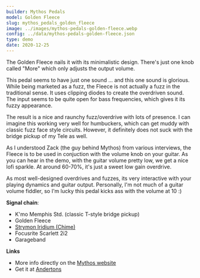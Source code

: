 ```yaml
---
builder: Mythos Pedals
model: Golden Fleece
slug: mythos_pedals_golden_fleece
image: ../images/mythos-pedals-golden-fleece.webp
config: ../data/mythos-pedals-golden-fleece.json
type: demo
date: 2020-12-25
---
```


The Golden Fleece nails it with its minimalistic design. There's just one knob called "More" which only adjusts the output volume.

This pedal seems to have just one sound ... and this one sound is glorious. While being marketed as a fuzz, the Fleece is not actually a fuzz in the traditional sense. It uses clipping diodes to create the overdriven sound. The input seems to be quite open for bass frequencies, which gives it its fuzzy appearance.

The result is a nice and raunchy fuzz/overdrive with lots of presence. I can imagine this working very well for humbuckers, which can get muddy with classic fuzz face style circuits. However, it definitely does not suck with the bridge pickup of my Tele as well.

As I understood Zack (the guy behind Mythos) from various interviews, the Fleece is to be used in conjuction with the volume knob on your guitar. As you can hear in the demo, with the guitar volume pretty low, we get a nice lofi sparkle. At around 60-70%, it's just a sweet low gain overdrive.

As most well-designed overdrives and fuzzes, its very interactive with your playing dynamics and guitar output. Personally, I'm not much of a guitar volume fiddler, so I'm lucky this pedal kicks ass with the volume at 10 :)

**Signal chain**:

- K'mo Memphis Std. (classic T-style bridge pickup)
- Golden Fleece
- [Strymon Iridium (Chime)](/demos/strymon-iridium)
- Focusrite Scarlett 2i2
- Garageband

**Links**

- More info directly on the [Mythos website](https://mythospedals.com/golden-fleece)
- Get it at [Andertons](https://www.andertons.co.uk/mythos-golden-fleece-overdrive-fuzz-pedal-goldenfleece)
